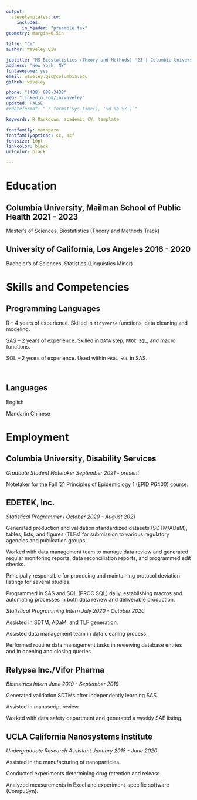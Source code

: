 ```yaml
---
output: 
  stevetemplates::cv:
    includes:
      in_header: "preamble.tex"
geometry: margin=0.5in

title: "CV"
author: Waveley Qiu

jobtitle: "MS Biostatistics (Theory and Methods) '23 | Columbia University"
address: "New York, NY"
fontawesome: yes
email: waveley.qiu@columbia.edu
github: waveley

phone: "(408) 888-3438"
web: "linkedin.com/in/waveley"
updated: FALSE
#rdateformat: "`r format(Sys.time(), '%d %b %Y')`"

keywords: R Markdown, academic CV, template

fontfamily: mathpazo
fontfamilyoptions: sc, osf
fontsize: 10pt
linkcolor: black
urlcolor: black

---
```


# Education

## Columbia University, Mailman School of Public Health \hfill 2021 - 2023

Master's of Sciences, Biostatistics (Theory and Methods Track)

## University of California, Los Angeles \hfill 2016 - 2020

Bachelor's of Sciences, Statistics (Linguistics Minor)

# Skills and Competencies

:::::: {.cols data-latex=""}

::: {.col data-latex="{0.75\textwidth}"}
## Programming Languages

R -- 4 years of experience. Skilled in `tidyverse` functions, data cleaning and modeling.

SAS -- 2 years of experience. Skilled in `DATA` step, `PROC SQL`, and macro functions.

SQL -- 2 years of experience. Used within `PROC SQL` in SAS.
:::

::: {.col data-latex="{0.05\textwidth}"}
\ 
<!-- an empty Div (with a white space), serving as
a column separator -->
:::

::: {.col data-latex="{0.2\textwidth}"}
## Languages

English

Mandarin Chinese

:::
::::::

# Employment

## Columbia University, Disability Services

*Graduate Student Notetaker \hfill September 2021 - present*

Notetaker for the Fall '21 Principles of Epidemiology 1 (EPID P6400) course.

## EDETEK, Inc.

*Statistical Programmer I \hfill October 2020 - August 2021*

Generated production and validation standardized datasets (SDTM/ADaM), tables, lists, and figures (TLFs) for submission to various regulatory agencies and publication groups.

Worked with data management team to manage data review and generated regular monitoring reports, data reconciliation reports, and programmed edit checks.

Principally responsible for producing and maintaining protocol deviation listings for several studies.

Programmed in SAS and SQL (PROC SQL) daily, establishing macros and automating processes in both data review and deliverable production.

*Statistical Programming Intern  \hfill July 2020 - October 2020*

Assisted in SDTM, ADaM, and TLF generation.

Assisted data management team in data cleaning process.

Performed routine data management tasks in reviewing database entries and in opening and closing queries

## Relypsa Inc./Vifor Pharma

*Biometrics Intern \hfill June 2019 - September 2019*

Generated validation SDTMs after independently learning SAS.

Assisted in manuscript review.

Worked with data safety department and generated a weekly SAE listing.

## UCLA California Nanosystems Institute

*Undergraduate Research Assistant \hfill January 2018 - June 2020*

Assisted in the manufacturing of nanoparticles.

Conducted experiments determining drug retention and release.

Analyzed measurements in Excel and experiment-specific software (CompuSyn).
